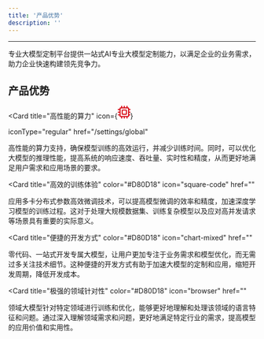 ```yaml
---
title: '产品优势'
description: ''
---
```

---

专业大模型定制平台提供一站式AI专业大模型定制能力，以满足企业的业务需求，助力企业快速构建领先竞争力。


## 产品优势
<CardGroup cols={2}>

<Card 
  title="高性能的算力" 
  icon={<svg t="1703571821343" class="icon" viewBox="0 0 1024 1024" version="1.1" xmlns="http://www.w3.org/2000/svg" p-id="6964" width="26" height="26" fill="#D80D18"><path d="M981.204179 558.045503c23.597696 0 42.69583-19.098135 42.695831-42.69583s-19.098135-42.69583-42.695831-42.695831h-70.893077v-127.987501h70.893077c23.597696 0 42.69583-19.098135 42.695831-42.69583s-19.098135-42.69583-42.695831-42.695831h-70.893077v-42.69583c0-47.095401-38.19627-85.291671-85.29167-85.291671h-43.395762c0.09999-1.199883 0.699932-2.199785 0.699931-3.399668V42.69583c0-23.597696-19.098135-42.69583-42.69583-42.69583S696.93194 19.098135 696.93194 42.69583V127.987501c0 1.199883 0.599941 2.199785 0.699932 3.399668H568.344498c0.09999-1.199883 0.699932-2.199785 0.699931-3.399668V42.69583C569.044429 19.098135 549.946294 0 526.448589 0c-23.597696 0-42.69583 19.098135-42.69583 42.69583V127.987501c0 1.199883 0.599941 2.199785 0.699931 3.399668H355.065326c0.09999-1.199883 0.699932-2.199785 0.699931-3.399668V42.69583c0-23.597696-19.098135-42.69583-42.69583-42.69583s-42.69583 19.098135-42.695831 42.69583V127.987501c0 1.199883 0.599941 2.199785 0.699932 3.399668h-43.395762c-47.095401 0-85.291671 38.19627-85.291671 85.291671v45.595547c-4.599551-1.699834-9.299092-2.899717-14.498584-2.899717H42.69583C19.098135 259.37467 0 278.472805 0 302.070501s19.098135 42.69583 42.69583 42.69583H127.987501c5.099502 0 9.899033-1.299873 14.498584-2.899716v133.786934c-4.599551-1.699834-9.299092-2.899717-14.498584-2.899716H42.69583c-23.597696 0-42.69583 18.998145-42.69583 42.59584s19.098135 42.69583 42.69583 42.69583H127.987501c5.099502 0 9.899033-1.299873 14.498584-2.899716V688.932721c-4.599551-1.699834-9.299092-2.899717-14.498584-2.899716H42.69583C19.098135 686.033005 0 705.13114 0 728.728835s19.098135 42.69583 42.69583 42.695831H127.987501c5.099502 0 9.899033-1.299873 14.498584-2.899717v45.595547c0 47.095401 38.19627 85.291671 85.291671 85.291671h42.695831v81.892003c0 23.597696 19.098135 42.69583 42.69583 42.69583s42.69583-19.098135 42.695831-42.69583v-81.892003h127.987501v81.892003c0 23.597696 19.098135 42.69583 42.69583 42.69583s42.69583-19.098135 42.695831-42.69583v-81.892003h127.987501v81.892003c0 23.597696 19.098135 42.69583 42.69583 42.69583s42.69583-19.098135 42.695831-42.69583v-81.892003h42.69583c47.095401 0 85.291671-38.19627 85.291671-85.291671v-42.69583h70.893077c23.597696 0 42.69583-19.098135 42.69583-42.695831s-19.098135-42.69583-42.69583-42.69583h-70.893077v-127.987502h70.593106z m-156.184747 255.975003H227.777756V216.77883h597.241676v597.241676z" p-id="6965"></path><path d="M398.461088 728.728835h255.975002c47.095401 0 85.291671-38.19627 85.291671-85.291671v-255.975002c0-47.095401-38.19627-85.291671-85.291671-85.291671h-255.975002c-47.095401 0-85.291671 38.19627-85.291671 85.291671v255.975002c-0.09999 47.095401 38.09628 85.291671 85.291671 85.291671z m0-341.366663h255.975002v255.975002h-255.975002v-255.975002z" p-id="6966"></path></svg>}
  
  iconType="regular"
  href="/settings/global"
>
  高性能的算力支持，确保模型训练的高效运行，并减少训练时间。同时，可以优化大模型的推理性能，提高系统的响应速度、吞吐量、实时性和精度，从而更好地满足用户需求和应用场景的要求。
</Card>

<Card
  title="高效的训练体验"
  color="#D80D18"
  icon="square-code"
  href=""
>
  应用多卡分布式参数高效微调技术，可以提高模型微调的效率和精度，加速深度学习模型的训练过程。这对于处理大规模数据集、训练复杂模型以及应对高并发请求等场景具有重要的实际意义。
</Card>

<Card
  title="便捷的开发方式"
  color="#D80D18"
  icon="chart-mixed"
  href=""
>
  零代码、一站式开发专属大模型，让用户更加专注于业务需求和模型优化，而无需过多关注技术细节。这种便捷的开发方式有助于加速大模型的定制和应用，缩短开发周期，降低开发成本。
</Card>

<Card
  title="极强的领域针对性"
  color="#D80D18"
  icon="browser"
  href=""
>
  领域大模型针对特定领域进行训练和优化，能够更好地理解和处理该领域的语言特征和问题。通过深入理解领域需求和问题，更好地满足特定行业的需求，提高模型的应用价值和实用性。
</Card>

</CardGroup>